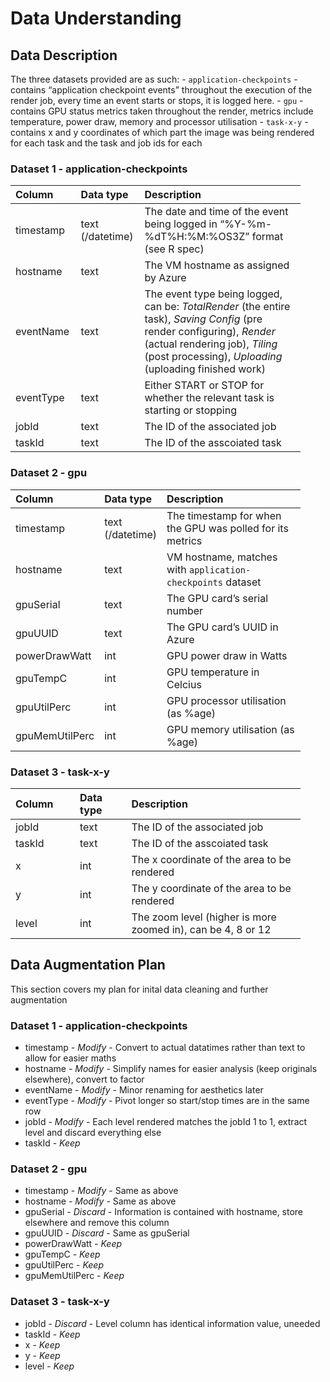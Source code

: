 # Data Understanding

## Data Description
The three datasets provided are as such:
- `application-checkpoints` - contains "application checkpoint events" throughout the execution of the render job, every time an event starts or stops, it is logged here.
- `gpu` - contains GPU status metrics taken throughout the render, metrics include temperature, power draw, memory and processor utilisation
- `task-x-y` - contains x and y coordinates of which part the image was being rendered for each task and the task and job ids for each


### Dataset 1 - application-checkpoints

---------------------------------------------------------------------
Column         Data type   Description
-------        ----------  --------------------------------------
timestamp      text        The date and time of the event being logged 
               (/datetime) in "%Y-%m-%dT%H:%M:%OS3Z" format (see R spec)

hostname       text        The VM hostname as assigned by Azure

eventName      text        The event type being logged, can be:
                           *TotalRender* (the entire task),
                           *Saving Config* (pre render configuring),
                           *Render* (actual rendering job),
                           *Tiling* (post processing),
                           *Uploading* (uploading finished work)

eventType      text        Either START or STOP for whether the relevant 
                           task is starting or stopping

jobId          text        The ID of the associated job

taskId         text        The ID of the asscoiated task
-------------------------------------------------------------------------


### Dataset 2 - gpu

---------------------------------------------------------------------
Column         Data type   Description
-------        ----------  --------------------------------------
timestamp      text        The timestamp for when the GPU was polled 
               (/datetime) for its metrics

hostname       text        VM hostname, matches with 
                           `application-checkpoints` dataset

gpuSerial      text        The GPU card's serial number

gpuUUID        text        The GPU card's UUID in Azure

powerDrawWatt  int         GPU power draw in Watts

gpuTempC       int         GPU temperature in Celcius

gpuUtilPerc    int         GPU processor utilisation (as %age)

gpuMemUtilPerc int         GPU memory utilisation (as %age)
----------------------------------------------------------------------


### Dataset 3 - task-x-y

---------------------------------------------------------------------
Column         Data type   Description
-------        ----------  --------------------------------------
jobId          text        The ID of the associated job

taskId         text        The ID of the asscoiated task

x              int         The x coordinate of the area to be rendered

y              int         The y coordinate of the area to be rendered

level          int         The zoom level (higher is more zoomed in), can be 4, 8 or 12
-------------------------------------

## Data Augmentation Plan
This section covers my plan for inital data cleaning and further augmentation

### Dataset 1 - application-checkpoints
- timestamp - *Modify* - Convert to actual datatimes rather than text to allow for easier maths
- hostname - *Modify* - Simplify names for easier analysis (keep originals elsewhere), convert to factor
- eventName - *Modify* - Minor renaming for aesthetics later
- eventType - *Modify* - Pivot longer so start/stop times are in the same row
- jobId - *Modify* - Each level rendered matches the jobId 1 to 1, extract level and discard everything else
- taskId - *Keep*

### Dataset 2 - gpu
- timestamp - *Modify* - Same as above
- hostname - *Modify* - Same as above
- gpuSerial - *Discard* - Information is contained with hostname, store elsewhere and remove this column
- gpuUUID - *Discard* - Same as gpuSerial
- powerDrawWatt - *Keep*
- gpuTempC - *Keep*
- gpuUtilPerc - *Keep*
- gpuMemUtilPerc - *Keep*

### Dataset 3 - task-x-y
- jobId - *Discard* - Level column has identical information value, uneeded
- taskId - *Keep*
- x - *Keep*
- y - *Keep*
- level - *Keep*